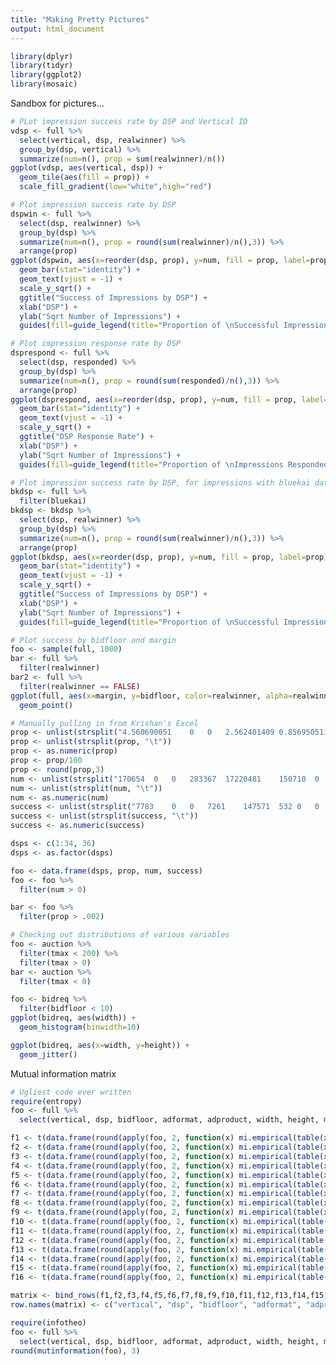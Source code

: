 ```yaml
---
title: "Making Pretty Pictures"
output: html_document
---
```


```r
library(dplyr)
library(tidyr)
library(ggplot2)
library(mosaic)
```

Sandbox for pictures...

```r
# PLot impression success rate by DSP and Vertical ID
vdsp <- full %>%
  select(vertical, dsp, realwinner) %>%
  group_by(dsp, vertical) %>%
  summarize(num=n(), prop = sum(realwinner)/n())
ggplot(vdsp, aes(vertical, dsp)) +
  geom_tile(aes(fill = prop)) +
  scale_fill_gradient(low="white",high="red")
```

```r
# Plot impression success rate by DSP
dspwin <- full %>%
  select(dsp, realwinner) %>%
  group_by(dsp) %>%
  summarize(num=n(), prop = round(sum(realwinner)/n(),3)) %>%
  arrange(prop)
ggplot(dspwin, aes(x=reorder(dsp, prop), y=num, fill = prop, label=prop)) +
  geom_bar(stat="identity") +
  geom_text(vjust = -1) +
  scale_y_sqrt() +
  ggtitle("Success of Impressions by DSP") +
  xlab("DSP") +
  ylab("Sqrt Number of Impressions") +
  guides(fill=guide_legend(title="Proportion of \nSuccessful Impressions", reverse=TRUE))

# Plot impression response rate by DSP
dsprespond <- full %>%
  select(dsp, responded) %>%
  group_by(dsp) %>%
  summarize(num=n(), prop = round(sum(responded)/n(),3)) %>%
  arrange(prop)
ggplot(dsprespond, aes(x=reorder(dsp, prop), y=num, fill = prop, label=prop)) +
  geom_bar(stat="identity") +
  geom_text(vjust = -1) +
  scale_y_sqrt() +
  ggtitle("DSP Response Rate") +
  xlab("DSP") +
  ylab("Sqrt Number of Impressions") +
  guides(fill=guide_legend(title="Proportion of \nImpressions Responded to", reverse=TRUE))
```

```r
# Plot impression success rate by DSP, for impressions with bluekai data
bkdsp <- full %>%
  filter(bluekai)
bkdsp <- bkdsp %>%
  select(dsp, realwinner) %>%
  group_by(dsp) %>%
  summarize(num=n(), prop = round(sum(realwinner)/n(),3)) %>%
  arrange(prop)
ggplot(bkdsp, aes(x=reorder(dsp, prop), y=num, fill = prop, label=prop)) +
  geom_bar(stat="identity") +
  geom_text(vjust = -1) +
  scale_y_sqrt() +
  ggtitle("Success of Impressions by DSP") +
  xlab("DSP") +
  ylab("Sqrt Number of Impressions") +
  guides(fill=guide_legend(title="Proportion of \nSuccessful Impressions", reverse=TRUE))
```

```r
# Plot success by bidfloor and margin
foo <- sample(full, 1000)
bar <- full %>%
  filter(realwinner)
bar2 <- full %>%
  filter(realwinner == FALSE)
ggplot(full, aes(x=margin, y=bidfloor, color=realwinner, alpha=realwinner)) +
  geom_point()
```

```r
# Manually pulling in from Krishan's Excel
prop <- unlist(strsplit("4.560690051	0	0	2.562401409	0.8569505114	0.3529958198	0	0	0	0.1227803537	0	0	0.8840245692	1.575557959	0.6505361748	0	0	0.3518158548	0.000007140104633	0	0.2977772154	0.3542983637	0	0	0	0	4.309752728	0.07403238996	6.737773696	0.7894175379	0.1889020071	0.3480602374	0.3670062829	0	0", "  "))
prop <- unlist(strsplit(prop, "\t"))
prop <- as.numeric(prop)
prop <- prop/100
prop <- round(prop,3)
num <- unlist(strsplit("170654	0	0	283367	17220481	150710	0	0	0	8666696	0	0	274653	122052	589360	0	0	259795	14005397	0	237090	525828	0	0	37832	0	25141396	10743946	143727	9374	4235	100270	1286354	334938	54303", "  "))
num <- unlist(strsplit(num, "\t"))
num <- as.numeric(num)
success <- unlist(strsplit("7783	0	0	7261	147571	532	0	0	0	10641	0	0	2428	1923	3834	0	0	914	1	0	706	1863	0	0	0	0	1083532	7954	9684	74	8	349	4721	0	0", "  "))
success <- unlist(strsplit(success, "\t"))
success <- as.numeric(success)

dsps <- c(1:34, 36)
dsps <- as.factor(dsps)

foo <- data.frame(dsps, prop, num, success)
foo <- foo %>%
  filter(num > 0)

bar <- foo %>%
  filter(prop > .002)
```

```r
# Checking out distributions of various variables
foo <- auction %>%
  filter(tmax < 200) %>%
  filter(tmax > 0)
bar <- auction %>%
  filter(tmax < 0)

foo <- bidreq %>%
  filter(bidfloor < 10)
ggplot(bidreq, aes(width)) +
  geom_histogram(binwidth=10)

ggplot(bidreq, aes(x=width, y=height)) +
  geom_jitter()
```

Mutual information matrix

```r
# Ugliest code ever written
require(entropy)
foo <- full %>%
  select(vertical, dsp, bidfloor, adformat, adproduct, width, height, margin, tmax, bluekai, country, hour, sitetype, sitecat, pubID, realwinner)

f1 <- t(data.frame(round(apply(foo, 2, function(x) mi.empirical(table(x, foo$vertical))), 3))) %>% data.frame()
f2 <- t(data.frame(round(apply(foo, 2, function(x) mi.empirical(table(x, foo$dsp))), 3))) %>% data.frame()
f3 <- t(data.frame(round(apply(foo, 2, function(x) mi.empirical(table(x, foo$bidfloor))), 3))) %>% data.frame()
f4 <- t(data.frame(round(apply(foo, 2, function(x) mi.empirical(table(x, foo$adformat))), 3))) %>% data.frame()
f5 <- t(data.frame(round(apply(foo, 2, function(x) mi.empirical(table(x, foo$adproduct))), 3))) %>% data.frame()
f6 <- t(data.frame(round(apply(foo, 2, function(x) mi.empirical(table(x, foo$width))), 3))) %>% data.frame()
f7 <- t(data.frame(round(apply(foo, 2, function(x) mi.empirical(table(x, foo$height))), 3))) %>% data.frame()
f8 <- t(data.frame(round(apply(foo, 2, function(x) mi.empirical(table(x, foo$margin))), 3))) %>% data.frame()
f9 <- t(data.frame(round(apply(foo, 2, function(x) mi.empirical(table(x, foo$tmax))), 3))) %>% data.frame()
f10 <- t(data.frame(round(apply(foo, 2, function(x) mi.empirical(table(x, foo$bluekai))), 3))) %>% data.frame()
f11 <- t(data.frame(round(apply(foo, 2, function(x) mi.empirical(table(x, foo$country))), 3))) %>% data.frame()
f12 <- t(data.frame(round(apply(foo, 2, function(x) mi.empirical(table(x, foo$hour))), 3))) %>% data.frame()
f13 <- t(data.frame(round(apply(foo, 2, function(x) mi.empirical(table(x, foo$sitetype))), 3))) %>% data.frame()
f14 <- t(data.frame(round(apply(foo, 2, function(x) mi.empirical(table(x, foo$sitecat))), 3))) %>% data.frame()
f15 <- t(data.frame(round(apply(foo, 2, function(x) mi.empirical(table(x, foo$pubID))), 3))) %>% data.frame()
f16 <- t(data.frame(round(apply(foo, 2, function(x) mi.empirical(table(x, foo$realwinner))), 3))) %>% data.frame()

matrix <- bind_rows(f1,f2,f3,f4,f5,f6,f7,f8,f9,f10,f11,f12,f13,f14,f15,f16)
row.names(matrix) <- c("vertical", "dsp", "bidfloor", "adformat", "adproduct", "width", "height", "margin", "tmax", "bluekai", "country", "hour", "sitetype", "sitecat", "pubID", "realwinner")
```

```r
require(infotheo)
foo <- full %>%
  select(vertical, dsp, bidfloor, adformat, adproduct, width, height, margin, tmax, bluekai, country, dayofweek, hour, sitetype, sitecat, pubID, realwinner)
round(mutinformation(foo), 3)
```

